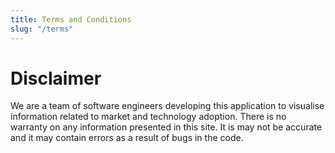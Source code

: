 ```yaml
---
title: Terms and Conditions
slug: "/terms"
---
```


# Disclaimer
We are a team of software engineers developing this application to visualise information related to market and technology adoption. There is no warranty on any information presented in this site. It is may not be accurate and it may contain errors as a result of bugs in the code.

